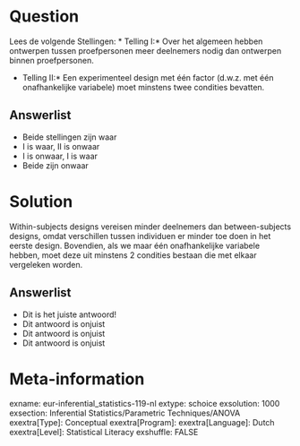 Question
========
Lees de volgende Stellingen:
* Telling I:* Over het algemeen hebben ontwerpen tussen proefpersonen meer deelnemers nodig dan ontwerpen binnen proefpersonen.

* Telling II:* Een experimenteel design met één factor (d.w.z. met één onafhankelijke variabele) moet minstens twee condities bevatten.

Answerlist
----------
* Beide stellingen zijn waar
* I is waar, II is onwaar
* I is onwaar, I is waar
* Beide zijn onwaar


Solution
========
Within-subjects designs vereisen minder deelnemers dan between-subjects designs, omdat verschillen tussen individuen er minder toe doen in het eerste design. Bovendien, als we maar één onafhankelijke variabele hebben, moet deze uit minstens 2 condities bestaan die met elkaar vergeleken worden.

Answerlist
----------
* Dit is het juiste antwoord!
* Dit antwoord is onjuist
* Dit antwoord is onjuist
* Dit antwoord is onjuist

Meta-information
================
exname: eur-inferential_statistics-119-nl
extype: schoice
exsolution: 1000
exsection: Inferential Statistics/Parametric Techniques/ANOVA
exextra[Type]: Conceptual
exextra[Program]: 
exextra[Language]: Dutch
exextra[Level]: Statistical Literacy
exshuffle: FALSE
